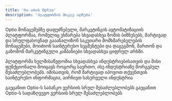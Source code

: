 ```yaml
---
title: 'რა არის Optio'
description: 'პლატფორმის მოკლე აღწერა'
---
```


Optio მონაცემებზე დაფუძნებული, მარკეტინგის ავტომატიზაციის პლატფორმაა, რომელიც ეხმარება სხვადასხვა ზომის ბიზნესებს, მარტივად და სრულფასოვნად გააანალიზონ საკუთარი მომხმარებელების მონაცემები, მოიძიონ საინტერესო სეგმენტები და დაგეგმონ, მართონ და გაზომონ მარკეტინგული კამპანიები სხვადასხვა ციფრულ არხში.

პლატფორმა ხელმისაწვდომია სხვადასხვა ინდუსტრიებისათვის და მისი ფუნქციონალი მოიცავს როგორც საერთო, ისე ინდუსტრიაზე მორგებულ შესაძლებლობებს. იმისათვის, რომ მარტივად იპოვოთ თქვენთვის საინტერესო ინფორმაცია, აირჩიეთ სასურველი ინდუსტრია

<Columns cols={2}>
  <Card
    title="საბანკო"
    icon="landmark"
    href="/docs/banking/quickstart"
  >
    გაეცანით Optio-ს საბანკო ვერსიის სრულ შესაძლებლობებს
  </Card>
  <Card
    title="სადაზღვევო"
    icon="umbrella"
    href="/docs/insurance/quickstart"
  >
    გაეცანით Optio-ს სადაზღვევო ვერსიის სრულ შესაძლებლობებს
  </Card>
</Columns>
